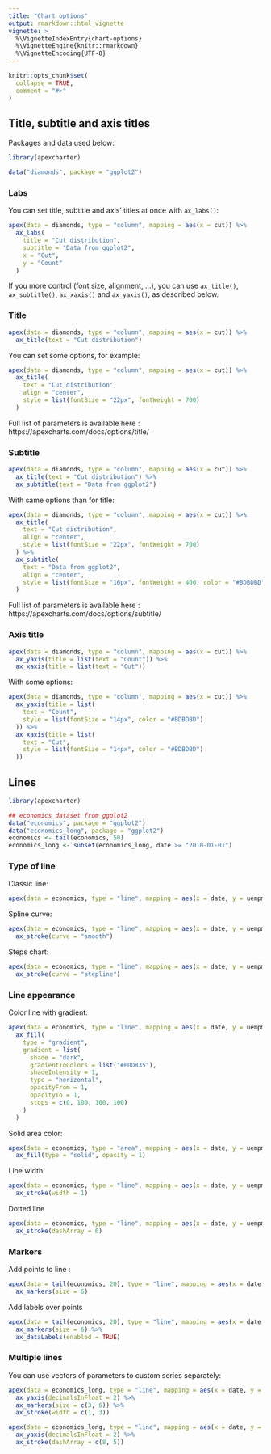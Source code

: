 ```yaml
---
title: "Chart options"
output: rmarkdown::html_vignette
vignette: >
  %\VignetteIndexEntry{chart-options}
  %\VignetteEngine{knitr::rmarkdown}
  %\VignetteEncoding{UTF-8}
---
```


```r
knitr::opts_chunk$set(
  collapse = TRUE,
  comment = "#>"
)
```


## Title, subtitle and axis titles

Packages and data used below:

```r
library(apexcharter)

data("diamonds", package = "ggplot2")
```


### Labs

You can set title, subtitle and axis' titles at once with `ax_labs()`:

```r
apex(data = diamonds, type = "column", mapping = aes(x = cut)) %>%
  ax_labs(
    title = "Cut distribution",
    subtitle = "Data from ggplot2",
    x = "Cut",
    y = "Count"
  )
```

If you more control (font size, alignment, ...), you can use `ax_title()`, `ax_subtitle()`, `ax_xaxis()` and `ax_yaxis()`, as described below.



### Title

```r
apex(data = diamonds, type = "column", mapping = aes(x = cut)) %>% 
  ax_title(text = "Cut distribution")
```

You can set some options, for example:

```r
apex(data = diamonds, type = "column", mapping = aes(x = cut)) %>% 
  ax_title(
    text = "Cut distribution", 
    align = "center",
    style = list(fontSize = "22px", fontWeight = 700)
  )
```


Full list of parameters is available here : https://apexcharts.com/docs/options/title/


### Subtitle

```r
apex(data = diamonds, type = "column", mapping = aes(x = cut)) %>% 
  ax_title(text = "Cut distribution") %>% 
  ax_subtitle(text = "Data from ggplot2")
```

With same options than for title:

```r
apex(data = diamonds, type = "column", mapping = aes(x = cut)) %>% 
  ax_title(
    text = "Cut distribution", 
    align = "center",
    style = list(fontSize = "22px", fontWeight = 700)
  ) %>% 
  ax_subtitle(
    text = "Data from ggplot2", 
    align = "center",
    style = list(fontSize = "16px", fontWeight = 400, color = "#BDBDBD")
  )
```

Full list of parameters is available here : https://apexcharts.com/docs/options/subtitle/


### Axis title

```r
apex(data = diamonds, type = "column", mapping = aes(x = cut)) %>% 
  ax_yaxis(title = list(text = "Count")) %>% 
  ax_xaxis(title = list(text = "Cut"))
```

With some options:

```r
apex(data = diamonds, type = "column", mapping = aes(x = cut)) %>% 
  ax_yaxis(title = list(
    text = "Count",
    style = list(fontSize = "14px", color = "#BDBDBD")
  )) %>% 
  ax_xaxis(title = list(
    text = "Cut", 
    style = list(fontSize = "14px", color = "#BDBDBD")
  ))
```





## Lines

```r
library(apexcharter)

## economics dataset from ggplot2
data("economics", package = "ggplot2")
data("economics_long", package = "ggplot2")
economics <- tail(economics, 50)
economics_long <- subset(economics_long, date >= "2010-01-01")
```


### Type of line

Classic line:

```r
apex(data = economics, type = "line", mapping = aes(x = date, y = uempmed))
```

Spline curve:

```r
apex(data = economics, type = "line", mapping = aes(x = date, y = uempmed)) %>% 
  ax_stroke(curve = "smooth")
```

Steps chart:

```r
apex(data = economics, type = "line", mapping = aes(x = date, y = uempmed)) %>% 
  ax_stroke(curve = "stepline")
```



### Line appearance

Color line with gradient:

```r
apex(data = economics, type = "line", mapping = aes(x = date, y = uempmed)) %>% 
  ax_fill(
    type = "gradient",
    gradient = list(
      shade = "dark",
      gradientToColors = list("#FDD835"),
      shadeIntensity = 1,
      type = "horizontal",
      opacityFrom = 1,
      opacityTo = 1,
      stops = c(0, 100, 100, 100)
    )
  )
```

Solid area color:

```r
apex(data = economics, type = "area", mapping = aes(x = date, y = uempmed)) %>% 
  ax_fill(type = "solid", opacity = 1)
```


Line width:

```r
apex(data = economics, type = "line", mapping = aes(x = date, y = uempmed)) %>% 
  ax_stroke(width = 1)
```


Dotted line

```r
apex(data = economics, type = "line", mapping = aes(x = date, y = uempmed)) %>% 
  ax_stroke(dashArray = 6)
```



### Markers

Add points to line :

```r
apex(data = tail(economics, 20), type = "line", mapping = aes(x = date, y = uempmed)) %>% 
  ax_markers(size = 6)
```


Add labels over points

```r
apex(data = tail(economics, 20), type = "line", mapping = aes(x = date, y = uempmed)) %>% 
  ax_markers(size = 6) %>% 
  ax_dataLabels(enabled = TRUE)
```



### Multiple lines

You can use vectors of parameters to custom series separately:

```r
apex(data = economics_long, type = "line", mapping = aes(x = date, y = value01, group = variable)) %>% 
  ax_yaxis(decimalsInFloat = 2) %>% 
  ax_markers(size = c(3, 6)) %>% 
  ax_stroke(width = c(1, 3))
```


```r
apex(data = economics_long, type = "line", mapping = aes(x = date, y = value01, group = variable)) %>% 
  ax_yaxis(decimalsInFloat = 2) %>% 
  ax_stroke(dashArray = c(8, 5))
```

